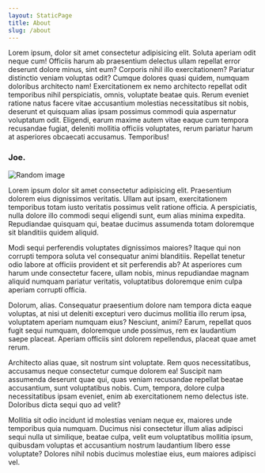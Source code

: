 ```yaml
---
layout: StaticPage
title: About
slug: /about
---
```


Lorem ipsum, dolor sit amet consectetur adipisicing elit. Soluta aperiam
odit neque cum! Officiis harum ab praesentium delectus ullam repellat
error deserunt dolore minus, sint eum? Corporis nihil illo exercitationem?
Pariatur distinctio veniam voluptas odit? Cumque dolores quasi quidem,
numquam doloribus architecto nam! Exercitationem ex nemo architecto
repellat odit temporibus nihil perspiciatis, omnis, voluptate beatae quis.
Rerum eveniet ratione natus facere vitae accusantium molestias
necessitatibus sit nobis, deserunt et quisquam alias ipsam possimus
commodi quia aspernatur voluptatum odit. Eligendi, earum maxime autem
vitae eaque cum tempora recusandae fugiat, deleniti mollitia officiis
voluptates, rerum pariatur harum at asperiores obcaecati accusamus.
Temporibus!

### Joe.

![Random image](https://picsum.photos/800/600)

Lorem ipsum dolor sit amet consectetur adipisicing elit. Praesentium
dolorem eius dignissimos veritatis. Ullam aut ipsam, exercitationem
temporibus totam iusto veritatis possimus velit ratione officia. A
perspiciatis, nulla dolore illo commodi sequi eligendi sunt, eum alias
minima expedita. Repudiandae quisquam qui, beatae ducimus assumenda totam
doloremque sit blanditiis quidem aliquid.

Modi sequi perferendis voluptates dignissimos maiores? Itaque qui non
corrupti tempora soluta vel consequatur animi blanditiis. Repellat tenetur
odio labore at officiis provident et sit perferendis ab? At asperiores cum
harum unde consectetur facere, ullam nobis, minus repudiandae magnam
aliquid numquam pariatur veritatis, voluptatibus doloremque enim culpa
aperiam corrupti officia.

Dolorum, alias. Consequatur praesentium dolore nam tempora dicta eaque
voluptas, at nisi ut deleniti excepturi vero ducimus mollitia illo rerum
ipsa, voluptatem aperiam numquam eius? Nesciunt, animi? Earum, repellat
quos fugit sequi numquam, doloremque unde possimus, rem ex laudantium
saepe placeat. Aperiam officiis sint dolorem repellendus, placeat quae
amet rerum.

Architecto alias quae, sit nostrum sint voluptate. Rem quos
necessitatibus, accusamus neque consectetur cumque dolorem ea! Suscipit
nam assumenda deserunt quae qui, quas veniam recusandae repellat beatae
accusantium, sunt voluptatibus nobis. Cum, tempora, dolore culpa
necessitatibus ipsam eveniet, enim ab exercitationem nemo delectus iste.
Doloribus dicta sequi quo ad velit?

Mollitia sit odio incidunt id molestias veniam neque ex, maiores unde
temporibus quia numquam. Ducimus nisi consectetur illum alias adipisci
sequi nulla ut similique, beatae culpa, velit eum voluptatibus mollitia
ipsum, quibusdam voluptas et accusantium nostrum laudantium libero esse
voluptate? Dolores nihil nobis ducimus molestiae eius, eum maiores
adipisci vel.
